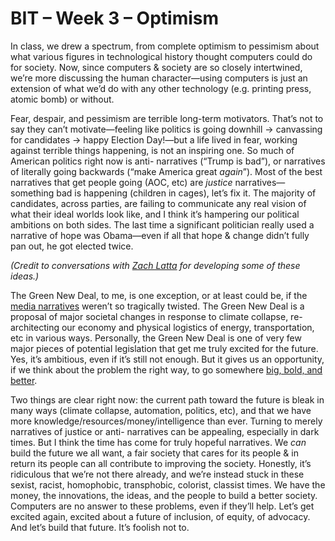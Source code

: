 # BIT – Week 3 – Optimism

In class, we drew a spectrum, from complete optimism to pessimism about what various figures in technological history thought computers could do for society. Now, since computers & society are so closely intertwined, we’re more discussing the human character—using computers is just an extension of what we’d do with any other technology (e.g. printing press, atomic bomb) or without.

Fear, despair, and pessimism are terrible long-term motivators. That’s not to say they can’t motivate—feeling like politics is going downhill → canvassing for candidates → happy Election Day!—but a life lived in fear, working against terrible things happening, is not an inspiring one. So much of American politics right now is anti- narratives (“Trump is bad”), or narratives of literally going backwards (“make America great *again*”). Most of the best narratives that get people going (AOC, etc) are *justice* narratives—something bad is happening (children in cages), let’s fix it. The majority of candidates, across parties, are failing to communicate any real vision of what their ideal worlds look like, and I think it’s hampering our political ambitions on both sides. The last time a significant politician really used a narrative of hope was Obama—even if all that hope & change didn’t fully pan out, he got elected twice.

_(Credit to conversations with [Zach Latta](https://zachlatta.com/) for developing some of these ideas.)_

The Green New Deal, to me, is one exception, or at least could be, if the [media narratives](https://youtu.be/UpqFaf8vQfk) weren’t so tragically twisted. The Green New Deal is a proposal of major societal changes in response to climate collapse, re-architecting our economy and physical logistics of energy, transportation, etc in various ways. Personally, the Green New Deal is one of very few major pieces of potential legislation that get me truly excited for the future. Yes, it’s ambitious, even if it’s still not enough. But it gives us an opportunity, if we think about the problem the right way, to go somewhere [big, bold, and better](/2020-02-05_bit_week_2_utopia/).

Two things are clear right now: the current path toward the future is bleak in many ways (climate collapse, automation, politics, etc), and that we have more knowledge/resources/money/intelligence than ever. Turning to merely narratives of justice or anti- narratives can be appealing, especially in dark times. But I think the time has come for truly hopeful narratives. We *can* build the future we all want, a fair society that cares for its people & in return its people can all contribute to improving the society. Honestly, it’s ridiculous that we’re not there already, and we’re instead stuck in these sexist, racist, homophobic, transphobic, colorist, classist times. We have the money, the innovations, the ideas, and the people to build a better society. Computers are no answer to these problems, even if they’ll help. Let’s get excited again, excited about a future of inclusion, of equity, of advocacy. And let’s build that future. It’s foolish not to.
